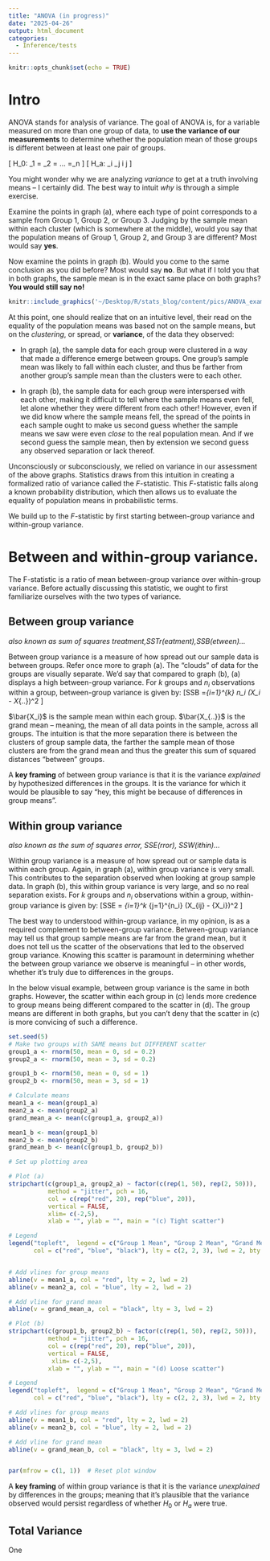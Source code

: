 ```yaml
---
title: "ANOVA (in progress)"
date: "2025-04-26"
output: html_document
categories:
  - Inference/tests
---
```


```r
knitr::opts_chunk$set(echo = TRUE)
```

# Intro
ANOVA stands for analysis of variance. The goal of ANOVA is, for a variable measured on more than one group of data, to **use the variance of our measurements** to determine whether the population mean of those groups is different between at least one pair of groups.

\[ H_0: \mu_1 = \mu_2 = ... =\mu_n \]
\[ H_a: \mu_i \ne \mu_j \text{ for } i \ne j \]

You might wonder why we are analyzing _variance_ to get at a truth involving means -- I certainly did. The best way to intuit _why_ is through a simple exercise. 

Examine the points in graph (a), where each type of point corresponds to a sample from Group 1, Group 2, or Group 3. Judging by the sample mean within each cluster (which is somewhere at the middle), would you say that the population means of Group 1, Group 2, and Group 3 are different? Most would say **yes**.

Now examine the points in graph (b). Would you come to the same conclusion as you did before? Most would say **no**. But what if I told you that in both graphs, the sample mean is in the exact same place on both graphs? **You would still say no!** 


```r
knitr::include_graphics('~/Desktop/R/stats_blog/content/pics/ANOVA_example.png', error = FALSE)
```

At this point, one should realize that on an intuitive level, their read on the equality of the population means was based not on the sample means, but on the _clustering_, or spread, or **variance**,  of the data they observed:

 - In graph (a), the sample data for each group were clustered in a way that made a difference emerge between groups. One group's sample mean was likely to fall within each cluster, and thus be farther from another group's sample mean than the clusters were to each other.

 - In graph (b), the sample data for each group were interspersed with each other, making it difficult to tell where the sample means even fell, let alone whether they were different from each other! However, even if we did know where the sample means fell, the spread of the points in each sample ought to make us second guess whether the sample means we saw were even _close_ to the real population mean. And if we second guess the sample mean, then by extension we second guess any observed separation or lack thereof.
 
Unconsciously or subconsciously, we relied on variance in our assessment of the above graphs. Statistics draws from this intuition in creating a formalized ratio of variance called the $F$-statistic. This $F$-statistic falls along a known probability distribution, which then allows us to evaluate the equality of population means in probabilistic terms. 
 
We build up to the $F$-statistic by first starting between-group variance and within-group variance.

# Between and within-group variance.
The F-statistic is a ratio of mean between-group variance over within-group variance. Before actually discussing this statistic, we ought to first familiarize ourselves with the two types of variance. 

## Between group variance
_also known as sum of squares treatment,SSTr(eatment),SSB(etween)..._

Between group variance is a measure of how spread out our sample data is between groups. Refer once more to graph (a). The "clouds" of data for the groups are visually separate. We'd say that compared to graph (b), (a) displays a high between-group variance. For $k$ groups and $n_i$ observations within a group, between-group variance is given by:
\[SSB =\sum_{i=1}^{k} n_i \cdot (\bar X_i - \bar X_{..})^2 \]

$\bar{X_i}$ is the sample mean within each group. $\bar{X_{..}}$ is the grand mean -- meaning, the mean of all data points in the sample, across all groups. The intuition is that the more separation there is between the clusters of group sample data, the farther the sample mean of those clusters are from the grand mean  and thus the greater this sum of squared distances "between" groups.

A **key framing** of between group variance is that it is the variance _explained_ by hypothesized differences in the groups. It is the variance for which it would be plausible to say "hey, this might be because of differences in group means".  

## Within group variance
_also known as the sum of squares error, SSE(rror), SSW(ithin)..._

Within group variance is a measure of how spread out or sample data is within each group. Again, in graph (a), within group variance is very small. This contributes to the separation observed when looking at group sample data. In graph (b), this within group variance is very large, and so no real separation exists.
For $k$ groups and $n_i$ observations within a group, within-group variance is given by:
\[SSE = \sum_{i=1}^k \sum_{j=1}^{n_i} (X_{ij} - \bar{X_i})^2    \]

The best way to understood within-group variance, in my opinion, is as a required complement to between-group variance. Between-group variance may tell us that group sample means are far from the grand mean, but it does not tell us the scatter of the observations that led to the observed group variance. Knowing this scatter is paramount in determining whether the between group variance we observe is meaningful -- in other words, whether it's truly due to differences in the groups.

In the below visual example, between group variance is the same in both graphs. However, the scatter within each group in (c) lends more credence to group means being different compared to the scatter in (d). The group means are different in both graphs, but you can't deny that the scatter in (c) is more convicing of such a difference.

```r
set.seed(5)
# Make two groups with SAME means but DIFFERENT scatter
group1_a <- rnorm(50, mean = 0, sd = 0.2)
group2_a <- rnorm(50, mean = 3, sd = 0.2)

group1_b <- rnorm(50, mean = 0, sd = 1)
group2_b <- rnorm(50, mean = 3, sd = 1)

# Calculate means
mean1_a <- mean(group1_a)
mean2_a <- mean(group2_a)
grand_mean_a <- mean(c(group1_a, group2_a))

mean1_b <- mean(group1_b)
mean2_b <- mean(group2_b)
grand_mean_b <- mean(c(group1_b, group2_b))

# Set up plotting area

# Plot (a)
stripchart(c(group1_a, group2_a) ~ factor(c(rep(1, 50), rep(2, 50))),
           method = "jitter", pch = 16,
           col = c(rep("red", 20), rep("blue", 20)),
           vertical = FALSE,
           xlim= c(-2,5),
           xlab = "", ylab = "", main = "(c) Tight scatter")

# Legend
legend("topleft",  legend = c("Group 1 Mean", "Group 2 Mean", "Grand Mean"),
       col = c("red", "blue", "black"), lty = c(2, 2, 3), lwd = 2, bty = "n")


# Add vlines for group means
abline(v = mean1_a, col = "red", lty = 2, lwd = 2)
abline(v = mean2_a, col = "blue", lty = 2, lwd = 2)

# Add vline for grand mean
abline(v = grand_mean_a, col = "black", lty = 3, lwd = 2)

# Plot (b)
stripchart(c(group1_b, group2_b) ~ factor(c(rep(1, 50), rep(2, 50))),
           method = "jitter", pch = 16,
           col = c(rep("red", 20), rep("blue", 20)),
           vertical = FALSE,
            xlim= c(-2,5),
           xlab = "", ylab = "", main = "(d) Loose scatter")

# Legend
legend("topleft",  legend = c("Group 1 Mean", "Group 2 Mean", "Grand Mean"),
       col = c("red", "blue", "black"), lty = c(2, 2, 3), lwd = 2, bty = "n")

# Add vlines for group means
abline(v = mean1_b, col = "red", lty = 2, lwd = 2)
abline(v = mean2_b, col = "blue", lty = 2, lwd = 2)

# Add vline for grand mean
abline(v = grand_mean_b, col = "black", lty = 3, lwd = 2)


par(mfrow = c(1, 1))  # Reset plot window


```


A **key framing** of within group variance is that it is the variance _unexplained_ by differences in the groups; meaning that it's plausible that the variance observed would persist regardless of whether $H_0$ or $H_a$ were true.

## Total Variance 
One 

